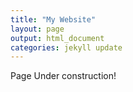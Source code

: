 ```yaml
---
title: "My Website"
layout: page
output: html_document
categories: jekyll update
---
```


Page Under construction!
